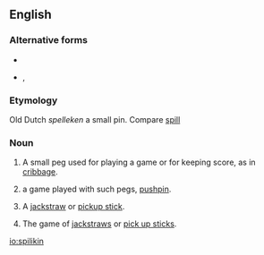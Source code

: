 ==English==

===Alternative forms===
* {{l|en|spelican}}
* {{l|en|spillikin}}, {{l|en|spilliken}}

===Etymology===
Old Dutch ''spelleken'' a small pin. Compare [[spill]]

===Noun===
{{en-noun}}

# {{lb|en|cribbage}} A small peg used for playing a game or for keeping score, as in [[cribbage]].
# {{lb|en|in the plural}} a game played with such pegs, [[pushpin]].
# A [[jackstraw]] or [[pickup stick]].
# {{lb|en|in the plural}} The game of [[jackstraw]]s or [[pick up sticks]].

[[io:spilikin]]